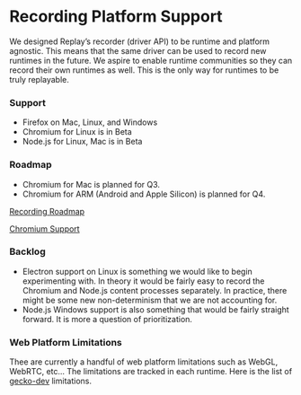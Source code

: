 # Recording Platform Support

We designed Replay’s recorder (driver API) to be runtime and platform agnostic. This means that the same driver can be used to record new runtimes in the future. We aspire to enable runtime communities so they can record their own runtimes as well. This is the only way for runtimes to be truly replayable.

### Support

- Firefox on Mac, Linux, and Windows
- Chromium for Linux is in Beta
- Node.js for Linux, Mac is in Beta

### Roadmap

- Chromium for Mac is planned for Q3.
- Chromium for ARM (Android and Apple Silicon) is planned for Q4.

[Recording Roadmap](/resources/get-help/recording-platform-support/recording-roadmap)

[Chromium Support](/resources/get-help/recording-platform-support/chromium-support)

### Backlog

- Electron support on Linux is something we would like to begin experimenting with. In theory it would be fairly easy to record the Chromium and Node.js content processes separately. In practice, there might be some new non-determinism that we are not accounting for.
- Node.js Windows support is also something that would be fairly straight forward. It is more a question of prioritization.

### Web Platform Limitations

Thee are currently a handful of web platform limitations such as WebGL, WebRTC, etc... The limitations are tracked in each runtime. Here is the list of [gecko-dev](https://github.com/replayio/gecko-dev/issues?q=is%3Aissue+is%3Aopen+label%3Alimitation+) limitations.